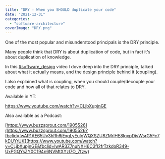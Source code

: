 ```yaml
---
title: "DRY - When you SHOULD duplicate your code"
date: "2021-12-31"
categories: 
  - "software-architecture"
coverImage: "DRY.png"
---
```


One of the most popular and misunderstood principals is the DRY principle.

Many people think that DRY is about duplication of code, but in fact it's about duplication of knowledge.

In this [#software\_design](https://www.facebook.com/hashtag/software_design?__eep__=6&__cft__[0]=AZVDLMCl-0ZwUreeFGErnTrnkLNSLVQPrOFoaaBKbalTc7i2l_uYVk5vUvwP4Nk8yUtBwG94TLV3_8Q10NIw_X8Y7G4yJblgHNr7d-SrAhgHLV5LN6Sgxn5R2iYcSa3e2Jw&__tn__=*NK-R) video I dove deep into the DRY principle, talked about what it actually means, and the design principle behind it (coupling).

I also explained what is coupling, when you should couple/decouple your code and how all of that relates to DRY.

Available in YT:

https://www.youtube.com/watch?v=CLjbXupjnGE

Also available as a Podcast:

[https://www.buzzsprout.com/1905526](https://www.buzzsprout.com/1905526?fbclid=IwAR1AE65Uv3hRh6jExqLyEulgWQXSZU8ZMrlHE8lqxpDivWsrG5Fc7kDUYrU)[](https://www.youtube.com/watch?v=CLjbXupjnGE&fbclid=IwAR3Z7nuNXH6C3fI2frTzkdoR349-UxPGQYsZY0C194n6NVMtXYzl7O_7fzw)
